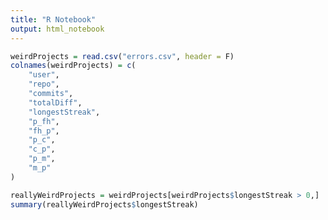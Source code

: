 ```yaml
---
title: "R Notebook"
output: html_notebook
---
```


```r
weirdProjects = read.csv("errors.csv", header = F)
colnames(weirdProjects) = c(
    "user",
    "repo",
    "commits",
    "totalDiff",
    "longestStreak",
    "p_fh",
    "fh_p",
    "p_c",
    "c_p",
    "p_m",
    "m_p"
)
```

```r

reallyWeirdProjects = weirdProjects[weirdProjects$longestStreak > 0,]
summary(reallyWeirdProjects$longestStreak)

```
